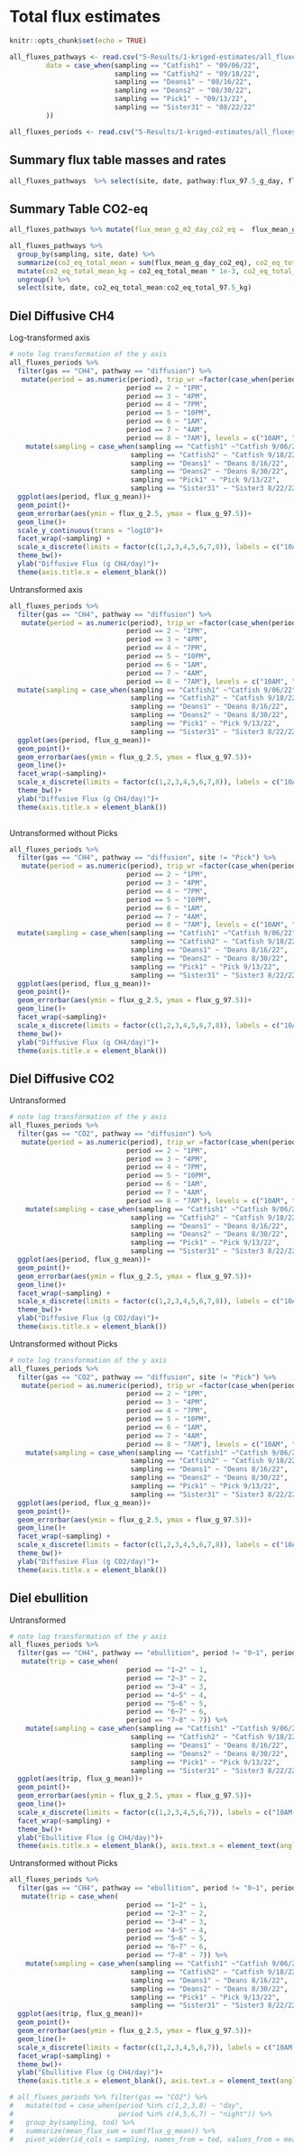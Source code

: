 # Total flux estimates
```r
knitr::opts_chunk$set(echo = TRUE)

all_fluxes_pathways <- read.csv("5-Results/1-kriged-estimates/all_fluxes_pathways.csv") %>% select(-X)%>% mutate(site = str_sub(sampling, 1, -2), 
         date = case_when(sampling == "Catfish1" ~ "09/06/22", 
                          sampling == "Catfish2" ~ "09/18/22",
                          sampling == "Deans1" ~ "08/16/22",
                          sampling == "Deans2" ~ "08/30/22",
                          sampling == "Pick1" ~ "09/13/22",
                          sampling == "Sister31" ~ "08/22/22"
         ))

all_fluxes_periods <- read.csv("5-Results/1-kriged-estimates/all_fluxes_periods.csv")%>% select(-X)
```

## Summary flux table masses and rates
```r
all_fluxes_pathways  %>% select(site, date, pathway:flux_97.5_g_day, flux_mean_g_m2_day:flux_97.5_g_day_co2_eq)
```

## Summary Table CO2-eq
```r
all_fluxes_pathways %>% mutate(flux_mean_g_m2_day_co2_eq =  flux_mean_g_day_co2_eq/area,flux_2.5_g_m2_day_co2_eq= flux_2.5_g_day_co2_eq/area, flux_97.5_g_m2_day_co2_eq= flux_97.5_g_day_co2_eq/area)%>% select(site, date, pathway, gas, flux_mean_g_day_co2_eq:flux_97.5_g_m2_day_co2_eq) %>% group_by(site, date) %>% summarize(mean_total_kg_co2_eq_day = sum(flux_mean_g_day_co2_eq)*1e-3, mean_total_kg_co2_eq_m2_day = sum(flux_mean_g_m2_day_co2_eq)*1e-3)
```


```r
all_fluxes_pathways %>% 
  group_by(sampling, site, date) %>% 
  summarize(co2_eq_total_mean = sum(flux_mean_g_day_co2_eq), co2_eq_total_2.5 = sum(flux_2.5_g_day_co2_eq), co2_eq_total_97.5 = sum(flux_97.5_g_day_co2_eq)) %>% 
  mutate(co2_eq_total_mean_kg = co2_eq_total_mean * 1e-3, co2_eq_total_2.5_kg = co2_eq_total_2.5 *1e-3, co2_eq_total_97.5_kg = co2_eq_total_97.5 *1e-3) %>% 
  ungroup() %>% 
  select(site, date, co2_eq_total_mean:co2_eq_total_97.5_kg)
```

## Diel Diffusive CH4 
Log-transformed axis
```r
# note log transformation of the y axis
all_fluxes_periods %>% 
  filter(gas == "CH4", pathway == "diffusion") %>% 
   mutate(period = as.numeric(period), trip_wr =factor(case_when(period == 1 ~ "10AM", 
                             period == 2 ~ "1PM", 
                             period == 3 ~ "4PM", 
                             period == 4 ~ "7PM", 
                             period == 5 ~ "10PM", 
                             period == 6 ~ "1AM", 
                             period == 7 ~ "4AM", 
                             period == 8 ~ "7AM"), levels = c("10AM", "1PM", "4PM", "7PM", "10PM", "1AM", "4AM", "7AM"))) %>% 
    mutate(sampling = case_when(sampling == "Catfish1" ~"Catfish 9/06/22",
                              sampling == "Catfish2" ~ "Catfish 9/18/22",
                              sampling == "Deans1" ~ "Deans 8/16/22",
                              sampling == "Deans2" ~ "Deans 8/30/22", 
                              sampling == "Pick1" ~ "Pick 9/13/22",
                              sampling == "Sister31" ~ "Sister3 8/22/22")) %>% 
  ggplot(aes(period, flux_g_mean))+
  geom_point()+
  geom_errorbar(aes(ymin = flux_g_2.5, ymax = flux_g_97.5))+
  geom_line()+
  scale_y_continuous(trans = "log10")+
  facet_wrap(~sampling) +
  scale_x_discrete(limits = factor(c(1,2,3,4,5,6,7,8)), labels = c("10AM", "1PM", "4PM", "7PM", "10PM", "1AM", "4AM", "7AM"))+
  theme_bw()+
  ylab("Diffusive Flux (g CH4/day)")+
  theme(axis.title.x = element_blank())
```

Untransformed axis
```r
all_fluxes_periods %>% 
  filter(gas == "CH4", pathway == "diffusion") %>% 
   mutate(period = as.numeric(period), trip_wr =factor(case_when(period == 1 ~ "10AM", 
                             period == 2 ~ "1PM", 
                             period == 3 ~ "4PM", 
                             period == 4 ~ "7PM", 
                             period == 5 ~ "10PM", 
                             period == 6 ~ "1AM", 
                             period == 7 ~ "4AM", 
                             period == 8 ~ "7AM"), levels = c("10AM", "1PM", "4PM", "7PM", "10PM", "1AM", "4AM", "7AM"))) %>% 
  mutate(sampling = case_when(sampling == "Catfish1" ~"Catfish 9/06/22",
                              sampling == "Catfish2" ~ "Catfish 9/18/22",
                              sampling == "Deans1" ~ "Deans 8/16/22",
                              sampling == "Deans2" ~ "Deans 8/30/22", 
                              sampling == "Pick1" ~ "Pick 9/13/22",
                              sampling == "Sister31" ~ "Sister3 8/22/22")) %>% 
  ggplot(aes(period, flux_g_mean))+
  geom_point()+
  geom_errorbar(aes(ymin = flux_g_2.5, ymax = flux_g_97.5))+
  geom_line()+
  facet_wrap(~sampling)+
  scale_x_discrete(limits = factor(c(1,2,3,4,5,6,7,8)), labels = c("10AM", "1PM", "4PM", "7PM", "10PM", "1AM", "4AM", "7AM"))+
  theme_bw()+
  ylab("Diffusive Flux (g CH4/day)")+
  theme(axis.title.x = element_blank())
  
```

Untransformed without Picks
```r
all_fluxes_periods %>% 
  filter(gas == "CH4", pathway == "diffusion", site != "Pick") %>% 
   mutate(period = as.numeric(period), trip_wr =factor(case_when(period == 1 ~ "10AM", 
                             period == 2 ~ "1PM", 
                             period == 3 ~ "4PM", 
                             period == 4 ~ "7PM", 
                             period == 5 ~ "10PM", 
                             period == 6 ~ "1AM", 
                             period == 7 ~ "4AM", 
                             period == 8 ~ "7AM"), levels = c("10AM", "1PM", "4PM", "7PM", "10PM", "1AM", "4AM", "7AM"))) %>% 
  mutate(sampling = case_when(sampling == "Catfish1" ~"Catfish 9/06/22",
                              sampling == "Catfish2" ~ "Catfish 9/18/22",
                              sampling == "Deans1" ~ "Deans 8/16/22",
                              sampling == "Deans2" ~ "Deans 8/30/22", 
                              sampling == "Pick1" ~ "Pick 9/13/22",
                              sampling == "Sister31" ~ "Sister3 8/22/22")) %>% 
  ggplot(aes(period, flux_g_mean))+
  geom_point()+
  geom_errorbar(aes(ymin = flux_g_2.5, ymax = flux_g_97.5))+
  geom_line()+
  facet_wrap(~sampling)+
  scale_x_discrete(limits = factor(c(1,2,3,4,5,6,7,8)), labels = c("10AM", "1PM", "4PM", "7PM", "10PM", "1AM", "4AM", "7AM"))+
  theme_bw()+
  ylab("Diffusive Flux (g CH4/day)")+
  theme(axis.title.x = element_blank())
```


## Diel Diffusive CO2 

Untransformed
```r
# note log transformation of the y axis
all_fluxes_periods %>% 
  filter(gas == "CO2", pathway == "diffusion") %>% 
   mutate(period = as.numeric(period), trip_wr =factor(case_when(period == 1 ~ "10AM", 
                             period == 2 ~ "1PM", 
                             period == 3 ~ "4PM", 
                             period == 4 ~ "7PM", 
                             period == 5 ~ "10PM", 
                             period == 6 ~ "1AM", 
                             period == 7 ~ "4AM", 
                             period == 8 ~ "7AM"), levels = c("10AM", "1PM", "4PM", "7PM", "10PM", "1AM", "4AM", "7AM"))) %>% 
    mutate(sampling = case_when(sampling == "Catfish1" ~"Catfish 9/06/22",
                              sampling == "Catfish2" ~ "Catfish 9/18/22",
                              sampling == "Deans1" ~ "Deans 8/16/22",
                              sampling == "Deans2" ~ "Deans 8/30/22", 
                              sampling == "Pick1" ~ "Pick 9/13/22",
                              sampling == "Sister31" ~ "Sister3 8/22/22")) %>% 
  ggplot(aes(period, flux_g_mean))+
  geom_point()+
  geom_errorbar(aes(ymin = flux_g_2.5, ymax = flux_g_97.5))+
  geom_line()+
  facet_wrap(~sampling) +
  scale_x_discrete(limits = factor(c(1,2,3,4,5,6,7,8)), labels = c("10AM", "1PM", "4PM", "7PM", "10PM", "1AM", "4AM", "7AM"))+
  theme_bw()+
  ylab("Diffusive Flux (g CO2/day)")+
  theme(axis.title.x = element_blank())
```

Untransformed without Picks
```r
# note log transformation of the y axis
all_fluxes_periods %>% 
  filter(gas == "CO2", pathway == "diffusion", site != "Pick") %>% 
   mutate(period = as.numeric(period), trip_wr =factor(case_when(period == 1 ~ "10AM", 
                             period == 2 ~ "1PM", 
                             period == 3 ~ "4PM", 
                             period == 4 ~ "7PM", 
                             period == 5 ~ "10PM", 
                             period == 6 ~ "1AM", 
                             period == 7 ~ "4AM", 
                             period == 8 ~ "7AM"), levels = c("10AM", "1PM", "4PM", "7PM", "10PM", "1AM", "4AM", "7AM"))) %>% 
    mutate(sampling = case_when(sampling == "Catfish1" ~"Catfish 9/06/22",
                              sampling == "Catfish2" ~ "Catfish 9/18/22",
                              sampling == "Deans1" ~ "Deans 8/16/22",
                              sampling == "Deans2" ~ "Deans 8/30/22", 
                              sampling == "Pick1" ~ "Pick 9/13/22",
                              sampling == "Sister31" ~ "Sister3 8/22/22")) %>% 
  ggplot(aes(period, flux_g_mean))+
  geom_point()+
  geom_errorbar(aes(ymin = flux_g_2.5, ymax = flux_g_97.5))+
  geom_line()+
  facet_wrap(~sampling) +
  scale_x_discrete(limits = factor(c(1,2,3,4,5,6,7,8)), labels = c("10AM", "1PM", "4PM", "7PM", "10PM", "1AM", "4AM", "7AM"))+
  theme_bw()+
  ylab("Diffusive Flux (g CO2/day)")+
  theme(axis.title.x = element_blank())
```

## Diel ebullition
Untransformed
```r
# note log transformation of the y axis
all_fluxes_periods %>% 
  filter(gas == "CH4", pathway == "ebullition", period != "0~1", period != "8~9") %>% 
   mutate(trip = case_when(
                             period == "1~2" ~ 1, 
                             period == "2~3" ~ 2, 
                             period == "3~4" ~ 3, 
                             period == "4~5" ~ 4, 
                             period == "5~6" ~ 5, 
                             period == "6~7" ~ 6, 
                             period == "7~8" ~ 7)) %>% 
    mutate(sampling = case_when(sampling == "Catfish1" ~"Catfish 9/06/22",
                              sampling == "Catfish2" ~ "Catfish 9/18/22",
                              sampling == "Deans1" ~ "Deans 8/16/22",
                              sampling == "Deans2" ~ "Deans 8/30/22", 
                              sampling == "Pick1" ~ "Pick 9/13/22",
                              sampling == "Sister31" ~ "Sister3 8/22/22")) %>% 
  ggplot(aes(trip, flux_g_mean))+
  geom_point()+
  geom_errorbar(aes(ymin = flux_g_2.5, ymax = flux_g_97.5))+
  geom_line()+
  scale_x_discrete(limits = factor(c(1,2,3,4,5,6,7)), labels = c("10AM-1PM","1PM-4PM","4PM-7PM","7PM-10PM","10PM-1AM","1AM-4AM","4AM-7AM"))+
  facet_wrap(~sampling) +
  theme_bw()+
  ylab("Ebullitive Flux (g CH4/day)")+
  theme(axis.title.x = element_blank(), axis.text.x = element_text(angle =45, hjust = 1))
```

Untransformed without Picks
```r
all_fluxes_periods %>% 
  filter(gas == "CH4", pathway == "ebullition", period != "0~1", period != "8~9", site != "Pick") %>% 
   mutate(trip = case_when(
                             period == "1~2" ~ 1, 
                             period == "2~3" ~ 2, 
                             period == "3~4" ~ 3, 
                             period == "4~5" ~ 4, 
                             period == "5~6" ~ 5, 
                             period == "6~7" ~ 6, 
                             period == "7~8" ~ 7)) %>% 
    mutate(sampling = case_when(sampling == "Catfish1" ~"Catfish 9/06/22",
                              sampling == "Catfish2" ~ "Catfish 9/18/22",
                              sampling == "Deans1" ~ "Deans 8/16/22",
                              sampling == "Deans2" ~ "Deans 8/30/22", 
                              sampling == "Pick1" ~ "Pick 9/13/22",
                              sampling == "Sister31" ~ "Sister3 8/22/22")) %>% 
  ggplot(aes(trip, flux_g_mean))+
  geom_point()+
  geom_errorbar(aes(ymin = flux_g_2.5, ymax = flux_g_97.5))+
  geom_line()+
  scale_x_discrete(limits = factor(c(1,2,3,4,5,6,7)), labels = c("10AM-1PM","1PM-4PM","4PM-7PM","7PM-10PM","10PM-1AM","1AM-4AM","4AM-7AM"))+
  facet_wrap(~sampling) +
  theme_bw()+
  ylab("Ebullitive Flux (g CH4/day)")+
  theme(axis.title.x = element_blank(), axis.text.x = element_text(angle =65, hjust = 1))
```

```r
# all_fluxes_periods %>% filter(gas == "CO2") %>% 
#   mutate(tod = case_when(period %in% c(1,2,3,8) ~ "day",
#                          period %in% c(4,5,6,7) ~ "night")) %>% 
#   group_by(sampling, tod) %>% 
#   summarize(mean_flux_sum = sum(flux_g_mean)) %>% 
#   pivot_wider(id_cols = sampling, names_from = tod, values_from = mean_flux_sum) %>% mutate(tod_diff = day/night)
```

